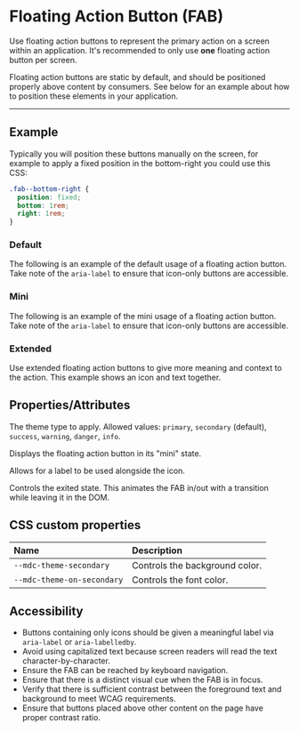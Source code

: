
<PageSection>

# Floating Action Button (FAB)

Use floating action buttons to represent the primary action on a screen within an application. It's recommended to only use **one** floating action button
per screen.

Floating action buttons are static by default, and should be positioned properly above content by consumers. See below for an example
about how to position these elements in your application.

</PageSection>

---

<PageSection>

## Example

Typically you will position these buttons manually on the screen, for example to apply a fixed position in the bottom-right you could use this CSS:

```css
.fab--bottom-right {
  position: fixed;
  bottom: 1rem;
  right: 1rem;
}
```

### Default

The following is an example of the default usage of a floating action button. Take note of the `aria-label` to ensure that icon-only buttons are accessible.

<LiveDemo dense codeHtml={FabDefaultCodeHtml()}>
  <FabDemo />
</LiveDemo>

### Mini

The following is an example of the mini usage of a floating action button. Take note of the `aria-label` to ensure that icon-only buttons are accessible.

<LiveDemo dense codeHtml={FabMiniCodeHtml()}>
  <FabDemo mini />
</LiveDemo>

### Extended

Use extended floating action buttons to give more meaning and context to the action. This example shows an icon and text together.

<LiveDemo dense codeHtml={FabExtendedCodeHtml()}>
  <FabDemo extended />
</LiveDemo>

</PageSection>

<PageSection>

## Properties/Attributes

<PropertyDef name="theme" type="string" prop={false} defaultValue="&quot;secondary&quot;">

The theme type to apply. Allowed values: `primary`, `secondary` (default), `success`, `warning`, `danger`, `info`.
  
</PropertyDef>

<PropertyDef name="mini" type="boolean" defaultValue="false">

Displays the floating action button in its "mini" state.
  
</PropertyDef>

<PropertyDef name="extended" type="boolean" defaultValue="false">

Allows for a label to be used alongside the icon.
  
</PropertyDef>

<PropertyDef name="exited" type="boolean" defaultValue="false">

Controls the exited state. This animates the FAB in/out with a transition while leaving it in the DOM.
  
</PropertyDef>

</PageSection>

<PageSection>

## CSS custom properties

| Name                                | Description
| :-----------------------------------| :----------------------
| `--mdc-theme-secondary`             | Controls the background color.
| `--mdc-theme-on-secondary`          | Controls the font color.

</PageSection>

<PageSection>

## Accessibility

* Buttons containing only icons should be given a meaningful label via `aria-label` or `aria-labelledby`.
* Avoid using capitalized text because screen readers will read the text character-by-character.
* Ensure the FAB can be reached by keyboard navigation.
* Ensure that there is a distinct visual cue when the FAB is in focus.
* Verify that there is sufficient contrast between the foreground text and background to meet WCAG requirements.
* Ensure that buttons placed above other content on the page have proper contrast ratio.

</PageSection>
